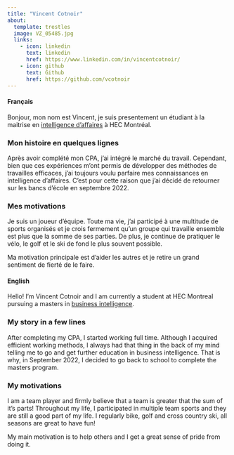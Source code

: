 ```yaml
---
title: "Vincent Cotnoir"
about: 
  template: trestles
  image: VZ_05485.jpg
  links:
    - icon: linkedin
      text: linkedin
      href: https://www.linkedin.com/in/vincentcotnoir/
    - icon: github
      text: Github
      href: https://github.com/vcotnoir
---
```


::: column-body-outset
::: panel-tabset
#### Français

Bonjour, mon nom est Vincent, je suis presentement un étudiant à la maitrise en [intelligence d'affaires](https://www.hec.ca/programmes/maitrises/maitrise-intelligence-affaires/) à HEC Montréal.

### Mon histoire en quelques lignes

Après avoir complété mon CPA, j'ai intégré le marché du travail. Cependant, bien que ces expériences m'ont permis de développer des méthodes de travailles efficaces, j'ai toujours voulu parfaire mes connaissances en intelligence d'affaires. C'est pour cette raison que j'ai décidé de retourner sur les bancs d'école en septembre 2022.

### Mes motivations

Je suis un joueur d'équipe. Toute ma vie, j'ai participé à une multitude de sports organisés et je crois fermement qu'un groupe qui travaille ensemble est plus que la somme de ses parties. De plus, je continue de pratiquer le vélo, le golf et le ski de fond le plus souvent possible.

Ma motivation principale est d'aider les autres et je retire un grand sentiment de fierté de le faire.

#### English

Hello! l'm Vincent Cotnoir and I am currently a student at HEC Montreal pursuing a masters in [business intelligence](https://www.hec.ca/programmes/maitrises/maitrise-intelligence-affaires/).

### My story in a few lines

After completing my CPA, I started working full time. Although I acquired efficient working methods, I always had that thing in the back of my mind telling me to go and get further education in business intelligence. That is why, in September 2022, I decided to go back to school to complete the masters program.


### My motivations

I am a team player and firmly believe that a team is greater that the sum of it's parts! Throughout my life, I participated in multiple team sports and they are still a good part of my life. I regularly bike, golf and cross country ski, all seasons are great to have fun!

My main motivation is to help others and I get a great sense of pride from doing it.

:::
:::
